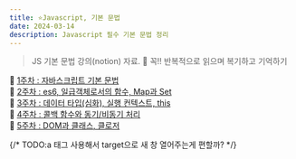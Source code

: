 ```yaml
---
title: ⭐Javascript, 기본 문법
date: 2024-03-14
description: Javascript 필수 기본 문법 정리
---
```


> JS 기본 문법 강의(notion) 자료.
> 📍 꼭!! 반복적으로 읽으며 복기하고 기억하기

📑 [1주차 : 자바스크립트 기본 문법](https://teamsparta.notion.site/JS-1-734f8c52eaa54e9fbb6f9c173b0e6bc4)<br/>
📑 [2주차 : es6, 일급객체로서의 함수, Map과 Set](https://teamsparta.notion.site/JS-2-es6-Map-Set-37ea730f9e794e25be0012517d950006)<br/>
📑 [3주차 : 데이터 타입(심화), 실행 컨텍스트, this](https://teamsparta.notion.site/JS-3-this-1c5652eaa2c24b0ca41bc51c823fe0bc)<br/>
📑 [4주차 : 콜백 함수와 동기/비동기 처리](https://teamsparta.notion.site/JS-4-c3ab8c319e8742f88e5f4ec1e9266e31)<br/>
📑 [5주차 : DOM과 클래스, 클로저](https://teamsparta.notion.site/JS-5-DOM-7ab824d150d14454b7d1d76f081620b8)<br/>

{/* TODO:a 태그 사용해서 target으로 새 창 열어주는게 편할까? */}
